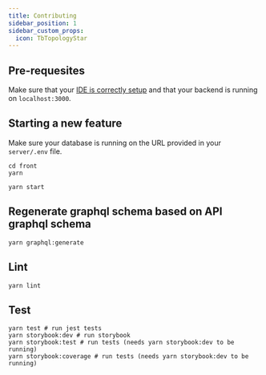 ```yaml
---
title: Contributing
sidebar_position: 1
sidebar_custom_props:
  icon: TbTopologyStar
---
```


## Pre-requesites

Make sure that your [IDE is correctly setup](/contributor/local-setup/ide-setup) and that your backend is running on `localhost:3000`.


## Starting a new feature

Make sure your database is running on the URL provided in your `server/.env` file.

```
cd front
yarn

yarn start
```

## Regenerate graphql schema based on API graphql schema

```
yarn graphql:generate
```

## Lint

```
yarn lint
```

## Test

```
yarn test # run jest tests
yarn storybook:dev # run storybook
yarn storybook:test # run tests (needs yarn storybook:dev to be running)
yarn storybook:coverage # run tests (needs yarn storybook:dev to be running)
```
